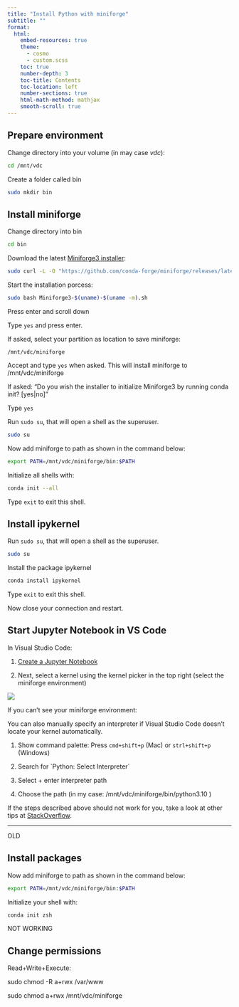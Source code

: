 ```yaml
---
title: "Install Python with miniforge"
subtitle: "" 
format: 
  html: 
    embed-resources: true
    theme: 
      - cosmo 
      - custom.scss 
    toc: true 
    number-depth: 3  
    toc-title: Contents 
    toc-location: left 
    number-sections: true 
    html-math-method: mathjax 
    smooth-scroll: true 
---
```


## Prepare environment

Change directory into your volume (in may case *vdc*):


```bash
cd /mnt/vdc
```

Create a folder called bin

```bash
sudo mkdir bin
```


## Install miniforge

Change directory into bin


```bash
cd bin
```

Download the latest [Miniforge3 installer](https://github.com/conda-forge/miniforge):


```bash
sudo curl -L -O "https://github.com/conda-forge/miniforge/releases/latest/download/Miniforge3-$(uname)-$(uname -m).sh"
```

Start the installation porcess:

```bash
sudo bash Miniforge3-$(uname)-$(uname -m).sh
```

Press enter and scroll down

Type `yes` and press enter.

If asked, select your partition as location to save miniforge:


`/mnt/vdc/miniforge`

Accept and type `yes` when asked. This will install miniforge to /mnt/vdc/miniforge



If asked: "Do you wish the installer to initialize Miniforge3
by running conda init? [yes|no]"

Type `yes`


Run `sudo su`, that will open a shell as the superuser.

```bash
sudo su
```

Now add miniforge to path as shown in the command below:

```bash
export PATH=/mnt/vdc/miniforge/bin:$PATH
```

Initialize all shells with:

```bash
conda init --all
```

Type `exit` to exit this shell.


## Install ipykernel


Run `sudo su`, that will open a shell as the superuser.


```bash
sudo su
```

Install the package ipykernel

```bash
conda install ipykernel 
```

Type `exit` to exit this shell.


Now close your connection and restart.


## Start Jupyter Notebook in VS Code

In Visual Studio Code:

1. [Create a Jupyter Notebook](https://code.visualstudio.com/docs/datascience/jupyter-notebooks#_create-or-open-a-jupyter-notebook)

1. Next, select a kernel using the kernel picker in the top right (select the miniforge environment)

![](https://code.visualstudio.com/assets/docs/datascience/jupyter/native-kernel-picker.png)


If you can't see your miniforge environment:

You can also manually specify an interpreter if Visual Studio Code doesn't locate your kernel automatically.

1. Show command palette: Press `cmd+shift+p` (Mac) or `strl+shift+p` (Windows)

1. Search for `Python: Select Interpreter´

1. Select + enter interpreter path 

1. Choose the path (in my case: /mnt/vdc/miniforge/bin/python3.10 )


If the steps described above should not work for you, take a look at other tips at [StackOverflow](https://stackoverflow.com/questions/43351596/activating-anaconda-environment-in-vscode).




-----

OLD

## Install packages

Now add miniforge to path as shown in the command below:

```bash
export PATH=/mnt/vdc/miniforge/bin:$PATH
```

Initialize your shell with:

```bash
conda init zsh
```




NOT WORKING

## Change permissions

Read+Write+Execute:

sudo chmod -R a+rwx /var/www


sudo chmod a+rwx /mnt/vdc/miniforge